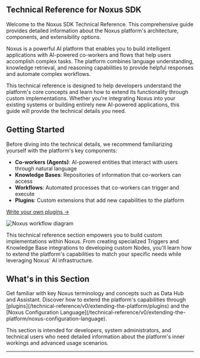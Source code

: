 ## Technical Reference for Noxus SDK

Welcome to the Noxus SDK Technical Reference. This comprehensive guide provides detailed information about the Noxus platform's architecture, components, and extensibility options.

Noxus is a powerful AI platform that enables you to build intelligent applications with AI-powered co-workers and flows that help users accomplish complex tasks. The platform combines language understanding, knowledge retrieval, and reasoning capabilities to provide helpful responses and automate complex workflows.

This technical reference is designed to help developers understand the platform's core concepts and learn how to extend its functionality through custom implementations. Whether you're integrating Noxus into your existing systems or building entirely new AI-powered applications, this guide will provide the technical details you need.

## Getting Started

Before diving into the technical details, we recommend familiarizing yourself with the platform's key components:

- **Co-workers (Agents)**: AI-powered entities that interact with users through natural language
- **Knowledge Bases**: Repositories of information that co-workers can access
- **Workflows**: Automated processes that co-workers can trigger and execute
- **Plugins**: Custom extensions that add new capabilities to the platform


[Write your own plugins →](/technical-reference/v0/extending-the-platform/plugins)

<Frame>
  <img
    src="/images/technical-reference/workflow.png"
    alt="Noxus workflow diagram"
  />
</Frame>

This technical reference section empowers you to build custom implementations within Noxus. From creating specialized Triggers and Knowledge Base integrations to developing custom Nodes, you'll learn how to extend the platform's capabilities to match your specific needs while leveraging Noxus' AI infrastructure.

## What's in this Section

<CardGroup cols={2}>
  <Card title="Concepts" icon="book" href="/technical-reference/v0/concepts/knowledge-base">
    Get familiar with key Noxus terminology and concepts such as Data Hub and Assistant.
  </Card>

  <Card title="Extending the Platform" icon="puzzle-piece" href="/technical-reference/v0/extending-the-platform/plugins">
    Discover how to extend the platform's capabilities through [plugins](/technical-reference/v0/extending-the-platform/plugins) and the [Noxus Configuration Language](/technical-reference/v0/extending-the-platform/noxus-configuration-language).
  </Card>
</CardGroup>

This section is intended for developers, system administrators, and technical users who need detailed information about the platform's inner workings and advanced usage scenarios.

---
